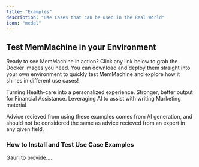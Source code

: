 ```yaml
---
title: "Examples"
description: "Use Cases that can be used in the Real World"
icon: "medal"
---
```


## Test MemMachine in your Environment

Ready to see MemMachine in action? Click any link below to grab the Docker images you need. You can download and deploy them straight into your own environment to quickly test MemMachine and explore how it shines in different use cases!

<Columns cols={3}>
  <Card
    title="Healthcare"
    icon="heart-pulse"
    href="#"
  >
    Turning Health-care into a personalized experience.
  </Card>
  <Card
    title="Finance"
    icon="coins"
    href="#"
  >
    Stronger, better output for Financial Assistance.
  </Card>
  <Card
    title="Marketing/Writing Assistant"
    icon="pen-line"
    href="#"
  >
    Leveraging AI to assist with writing Marketing material
  </Card>
</Columns>

<Warning>Advice recieved from using these examples comes from AI generation, and should not be considered the same as advice recieved from an expert in any given field.</Warning>

### How to Install and Test Use Case Examples

Gauri to provide....
